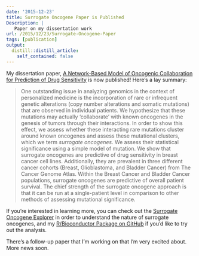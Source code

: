 ```yaml
---
date: '2015-12-23'
title: Surrogate Oncogene Paper is Published
Description: |
   Paper on my dissertation work
url: /2015/12/23/Surrogate-Oncogene-Paper
tags: [publication]
output:
  distill::distill_article:
    self_contained: false
---
```


My dissertation paper, [A Network-Based Model of Oncogenic Collaboration for Prediction of Drug Sensitivity](http://journal.frontiersin.org/article/10.3389/fgene.2015.00341/abstract) is now published! Here's a lay summary:

>One outstanding issue in analyzing genomics in the context of personalized medicine is the incorporation of rare
>or infrequent genetic alterations (copy number alterations and somatic mutations) that are observed in individual 
> patients. We hypothesize that these mutations may actually 'collaborate' with known oncogenes in the genesis of
> tumors through their interactions. In order to show this effect, we assess whether these interacting rare
> mutations cluster around known oncogenes and assess these mutational clusters, which we term *surrogate
> oncogenes*. We assess their statistical significance using a simple model of mutation. We show that surrogate
> oncogenes are predictive of drug sensitivity in breast cancer cell lines. Additionally, they are prevalent in
> three different cancer cohorts (Breast, Glioblastoma, and Bladder Cancer) from The Cancer Genome Atlas. Within
> the Breast Cancer and Bladder Cancer populations, surrogate oncogenes are predictive of overall patient
> survival. The chief strength of the surrogate oncogene approach is that it can be run at a single-patient
> level in comparison to other methods of assessing mutational significance.

If you're interested in learning more, you can check out the [Surrogate Oncogene Explorer](https://tladeras.shinyapps.io/surrogateShiny/) in order to understand the nature of surrogate oncogenes, and my [R/Bioconductor Package on GitHub](https://github.com/laderast/surrogateMutation) if you'd like to try out the analysis.

There's a follow-up paper that I'm working on that I'm very excited about. More news soon.

